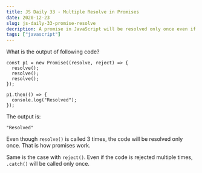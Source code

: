```yaml
---
title: JS Daily 33 - Multiple Resolve in Promises
date: 2020-12-23
slug: js-daily-33-promise-resolve
decription: A promise in JavaScript will be resolved only once even if we write multiple resolve statements.
tags: ["javascript"]
---
```



What is the output of following code?

```javascript{numberLines: true}
const p1 = new Promise((resolve, reject) => {
  resolve();
  resolve();
  resolve();
});

p1.then(() => {
  console.log("Resolved");
});
```

<Divider />

The output is:

```
"Resolved"
```

Even though `resolve()` is called 3 times, the code will be resolved only once. That is how promises work.

Same is the case with `reject()`. Even if the code is rejected multiple times, `.catch()` will be called only once.
